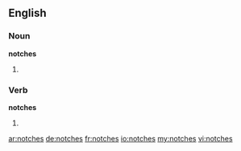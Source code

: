 ==English==

===Noun===
'''notches'''

# {{plural of|[[notch]]}}

===Verb===
'''notches'''

# {{third-person singular of|[[notch]]}}

[[ar:notches]]
[[de:notches]]
[[fr:notches]]
[[io:notches]]
[[my:notches]]
[[vi:notches]]
